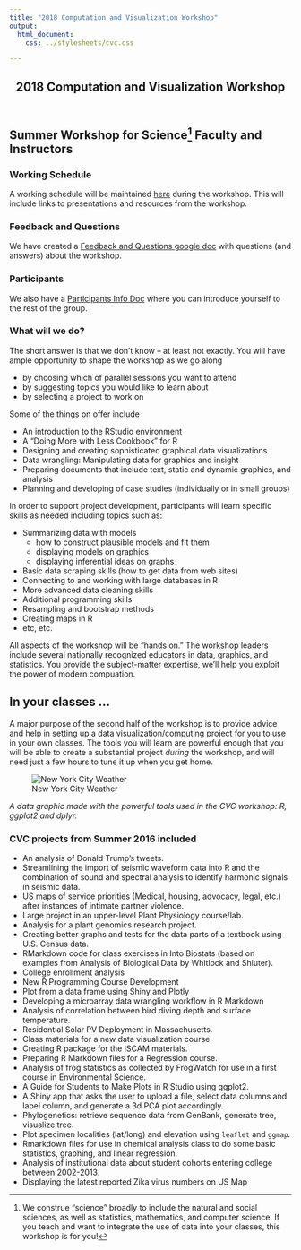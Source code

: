 ```yaml
---
title: "2018 Computation and Visualization Workshop"
output: 
  html_document:
    css: ../stylesheets/cvc.css

---
```


<script src="../javascripts/main.js"></script>
<!--[if lt IE 9]>
<script src="//html5shiv.googlecode.com/svn/trunk/html5.js"></script>
<![endif]-->

<meta name="viewport" content="width=device-width, initial-scale=1, user-scalable=no">

<div class="wrapper">
<nav>
<ul></ul>
</nav>
<section>
      
<header>
<h1>2018 Computation and Visualization Workshop</h1>
</header>

## Summer Workshop for Science^[We construe "science" broadly to include the natural and social sciences, as well as statistics, mathematics, and computer science. If you teach and want to integrate the use of data into your classes, this workshop is for you!] Faculty and Instructors 

### Working Schedule

A working schedule will be maintained [here](schedule2018.html) during
the workshop.  This will include links to presentations and resources
from the workshop.


### Feedback and Questions

We have created a [Feedback and Questions google doc](https://docs.google.com/document/d/1t3jlDOpXnv1YI-GiekWPiRXR5CsHlNn5B851W5fSgBY/edit?usp=sharing)
with questions (and answers) about the workshop.

### Participants

We also have a [Participants Info Doc](https://docs.google.com/document/d/1lDt3NsoFML1TaosPjaDjrlKFtFtxMYKMEtPvMmuXjG0/edit?usp=sharing) where you can introduce yourself to 
the rest of the group.

### What will we do?

The short answer is that we don't know -- at least not exactly.  You will have
ample opportunity to shape the workshop as we go along

* by choosing which of parallel sessions you want to attend
* by suggesting topics you would like to learn about
* by selecting a project to work on

Some of the things on offer include

*  An introduction to the RStudio environment
*  A "Doing More with Less Cookbook" for R
*  Designing and creating sophisticated graphical data visualizations
*  Data wrangling: Manipulating data for graphics and insight
*  Preparing documents that include text, static and dynamic graphics, and analysis
*  Planning and developing of case studies (individually or in small groups)

In order to support project development, participants will learn specific skills as needed including topics such as:

*  Summarizing data with models
    * how to construct plausible models and fit them
    * displaying models on graphics
    * displaying inferential ideas on graphs
*  Basic data scraping skills (how to get data from web sites)
*  Connecting to and working with large databases in R
*  More advanced data cleaning skills
*  Additional programming skills
*  Resampling and bootstrap methods
*  Creating maps in R
*  etc, etc.

All aspects of the workshop will be "hands on."  The workshop leaders include
several nationally recognized educators in data, graphics, and statistics.  You
provide the subject-matter expertise, we'll help you exploit the power of modern
compuation.

## In your classes ...

A major purpose of the second half of the workshop is to provide advice and help
in setting up a data visualization/computing project for you to use in your own
classes.  The tools you will learn are powerful enough that you will be able to
create a substantial project *during* the workshop, and will need just a few
hours to tune it up when you get home.


![New York City Weather](http://asbcllc.com/visualizations/weather/gotham_2014/plot.svg)

*A data graphic made with the powerful tools used in the CVC workshop: R, ggplot2 and dplyr.* 



### CVC projects from Summer 2016 included

* An analysis of Donald Trump's tweets.
* Streamlining the import of seismic waveform data into R and the combination of
sound and spectral analysis to identify harmonic signals in seismic data.
* US maps of service priorities (Medical, housing, advocacy, legal, etc.) after
instances of intimate partner violence.
* Large project in an upper-level Plant Physiology course/lab. 
* Analysis for a plant genomics research project.
* Creating better graphs and tests for the data parts of a textbook using U.S.
Census data.
* RMarkdown code for class exercises in Into Biostats (based on
examples from Analysis of Biological Data by Whitlock and Shluter).
* College enrollment analysis
* New R Programming Course Development
* Plot from a data frame using Shiny and Plotly
* Developing a microarray data wrangling workflow in R Markdown
* Analysis of correlation between bird diving depth and surface temperature.
* Residential Solar PV Deployment in Massachusetts.
* Class materials for a new data visualization course. 
* Creating R package for the ISCAM materials.
* Preparing R Markdown files for a Regression course.
* Analysis of frog statistics as collected by FrogWatch for use in a 
first course in Environmental Science. 
* A Guide for Students to Make Plots in R Studio using ggplot2.
* A Shiny app that asks the user to upload a file, select data columns and label column, and generate a 3d PCA plot accordingly.
* Phylogenetics: retrieve sequence data from GenBank, generate tree, visualize tree.
* Plot specimen localities (lat/long) and elevation using 
`leaflet` and `ggmap`. 
* Rmarkdown files for use in chemical analysis class to do some basic
statistics, graphing, and linear regression. 
* Analysis of institutional data about student cohorts entering college 
between 2002-2013. 
* Displaying the latest reported Zika virus numbers on US Map

